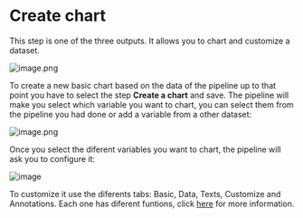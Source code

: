 # Create chart

This step is one of the three outputs. It allows you to chart and customize a dataset.

![image.png](https://alphacast-images.s3.us-west-2.amazonaws.com/next-s3-uploads/6b381b0b-2a1c-4230-adab-b65c1c4147e8/image.png)

To create a new basic chart based on the data of the pipeline up to that point you have to select the step **Create a chart** and save. The pipeline will make you select which variable you want to chart, you can select them from the pipeline you had done or add a variable from a other dataset:

![image.png](https://alphacast-images.s3.us-west-2.amazonaws.com/next-s3-uploads/f99ed456-9b81-4588-b482-020301d989e9/chart-1-r.png)

Once you select the diferent variables you want to chart, the pipeline will ask you to configure it:

![image](https://alphacast-images.s3.us-west-2.amazonaws.com/next-s3-uploads/0e5491e8-9a22-44f9-9dec-7bf93eabb403/chart-2-r.png)


To customize it use the diferents tabs: Basic, Data, Texts, Customize and Annotations. Each one has diferent funtions, click [here](https://www.youtube.com/watch?v=7IU_o6WGLmI&t=1s) for more information.
